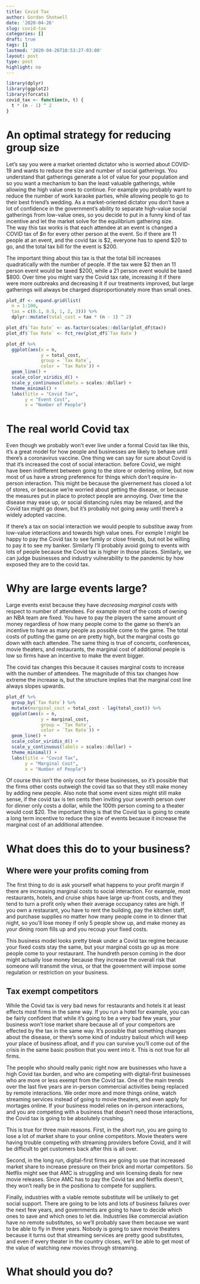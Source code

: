 ```yaml
---
title: Covid Tax
author: Gordon Shotwell
date: '2020-04-26'
slug: covid-tax
categories: []
draft: true
tags: []
lastmod: '2020-04-26T10:53:27-03:00'
layout: post
type: post
highlight: no
---
```

```r
library(dplyr)
library(ggplot2)
library(forcats)
covid_tax <- function(n, t) {
  t * (n - 1) ^ 2
}
```

# An optimal strategy for reducing group size

Let's say you were a market oriented dictator who is worried about COVID-19 and wants to reduce the size and number of social gatherings. 
You understand that gatherings generate a lot of value for your population and so you want a mechanism to ban the least valuable gatherings, while allowing the high value ones to continue. 
For example you probably want to reduce the number of work karaoke parties, while allowing people to go to their best friend's wedding.
As a market-oriented dictator you don't have a lot of confidence in the government's ability to separate high-value social gatherings from low-value ones, so you decide to put in a funny kind of tax incentive and let the market solve for the equilibrium gathering size.  
The way this tax works is that each attendee at an event is changed a COVID tax of _$n_ for every other person at the event. 
So if there are 11 people at an event, and the covid tax is $2, everyone has to spend $20 to go, and the total tax bill for the event is $200. 

The important thing about this tax is that the total bill increases quadratically with the number of people. 
If the tax were $2 then an 11 person event would be taxed $200, while a 21 person event would be taxed $800. 
Over time you might vary the Covid tax rate, increasing it if there were more outbreaks and decreasing it if our treatments improved, but large gatherings will always be charged disproportionately more than small ones.

```r
plot_df <- expand.grid(list(
  n = 1:100, 
  tax = c(0.1, 0.5, 1, 2, 3))) %>% 
  dplyr::mutate(total_cost = tax * (n - 1) ^ 2)

plot_df$`Tax Rate` <- as.factor(scales::dollar(plot_df$tax))
plot_df$`Tax Rate` <- fct_rev(plot_df$`Tax Rate`)

plot_df %>% 
  ggplot(aes(x = n, 
             y = total_cost, 
             group = `Tax Rate`, 
             color = `Tax Rate`)) +
  geom_line() +
  scale_color_viridis_d() +
  scale_y_continuous(labels = scales::dollar) +
  theme_minimal() +
  labs(title = "Covid Tax",
       y = "Event Cost",
       x = "Number of People")
```


# The real world Covid tax

Even though we probably won't ever live under a formal Covid tax like this, 
it's a great model for how people and businesses are likely to behave until there's a coronavirus  vaccine. 
One thing we can say for sure about Covid is that it's increased the cost of social interaction. 
before Covid, we might have been indifferent between going to the store or ordering online, 
but now most of us have a strong preference for things which don't require in-person interaction. 
This might be because the givernement has closed a lot of stores, or because we're worried about getting the disease, or because the measures put in place to protect people are annoying. 
Over time the disease may ease up, or social distancing rules may be relaxed, and the Covid tax might go down, but it's probably not going away until there's a widely adopted vaccine.

If there's a tax on social interaction we would people to substitue away from low-value interactions and towards high value ones.
For exmple I might be happy to pay the Covid tax to see family or close friends, but not be willing to pay it to see my banker. 
Similarly I'll probably avoid going to events with lots of people because the Covid tax is higher in those places. 
Similarly, we can judge businesses and industry vulnerability to the pandemic by how exposed they are to the covid tax.

# Why are large events large?

Large events exist because they have _decreasing marginal costs_ with respect to number of attendees. 
For example most of the costs of owning an NBA team are fixed. 
You have to pay the players the same amount of money regardless of how many people come to the game so there's an incentive to have as many people as possible come to the game. 
The total costs of putting the game on are pretty high, but the marginal costs go down with each attendee. 
The same thing is true of concerts, conferences, movie theaters, and restaurants, the marginal cost of additional people is low so firms have an incentive to make the event bigger. 

The covid tax changes this because it causes marginal costs to increase with the number of attendees. 
The magnitude of this tax changes how extreme the increase is, but the structure implies that the marginal cost line always slopes upwards.

```r
plot_df %>% 
  group_by(`Tax Rate`) %>% 
  mutate(marginal_cost = total_cost - lag(total_cost)) %>% 
  ggplot(aes(x = n, 
             y = marginal_cost, 
             group = `Tax Rate`, 
             color = `Tax Rate`)) +
  geom_line() +
  scale_color_viridis_d() +
  scale_y_continuous(labels = scales::dollar) +
  theme_minimal() +
  labs(title = "Covid Tax",
       y = "Marginal Cost",
       x = "Number of People")
```

Of course this isn't the only cost for these businesses, so it's possible that the firms other costs outweigh the covid tax so that they still make money by adding new people.
Also note that some event sizes might still make sense, if the covid tax is ten cents then inviting your seventh person over for dinner only costs a dollar, while the 100th person coming to a theater would cost $20. 
The important thing is that the Covid tax is going to create a long term incentive to reduce the size of events because it increase the marginal cost of an additional attendee.

# What does this do to your business?

## Where were your profits coming from

The first thing to do is ask yourself what happens to your profit margin if there are increasing marginal costs to social interaction. 
For example, most restaurants, hotels, and cruise ships have large up-front costs, and they tend to turn a profit only when their average occupancy rates are high. 
If you own a restaurant, you have to rent the building, pay the kitchen staff, and purchase supplies no matter how many people come in to dinner that night, so you'll lose money if only 5 people show up, and make money as your dining room fills up and you recoup your fixed costs. 

This business model looks pretty bleak under a Covid tax regime because your fixed costs stay the same, but your marginal costs go up as more people come to your restaurant. 
The hundreth person coming in the door might actually lose money because they increase the overall risk that someone will transmit the virus, or that the government will impose some regulation or restriction on your business. 

## Tax exempt competitors

While the Covid tax is very bad news for restaurants and hotels it at least effects most firms in the same way. 
If you run a hotel for example, you can be fairly confident that while it's going to be a very bad few years, your business won't lose market share because all of your compeitors are effected by the tax in the same way. 
It's possible that something changes about the disease, or there's some kind of industry bailout which will keep your place of business afloat, and if you can survive you'll come out of the crisis in the same basic position that you went into it. 
This is not true for all firms. 

The people who should really panic right now are businesses who have a high Covid tax burden, and who are competing with digital-first businesses who are more or less exempt from the Covid tax. 
One of the main trends over the last five years are in-person commercial activities being replaced by remote interactions. 
We order more and more things online, watch streaming services instead of going to movie theaters, and even apply for mortages online. 
If your business model relies on in-person interactions, and you are competing with a business that doesn't need those interactions, the Covid tax is going to be absolutely crushing. 

This is true for three main reasons. 
First, in the short run, you are going to lose a lot of market share to your online competitors. 
Movie theaters were having trouble competing with streaming providers before Covid, 
and it will be difficult to get customers back after this is all over. 

Second, in the long run, digital-first firms are going to use that increased market share to increase pressure on their brick and mortar competitors. 
So Netflix might see that AMC is struggling and win licensing deals for new movie releases. 
Since AMC has to pay the Covid tax and Netflix doesn't, they won't really be in the positiona to compete for suppliers. 

Finally, industries with a viable remote substitute will be unlikely to get social support. 
There are going to be lots and lots of business failures over the next few years, and governments are going to have to decide which ones to save and which ones to let die. 
Industries like commercial aviation have no remote substitutes, so we'll probably save them because we want to be able to fly in three years. 
Nobody is going to save movie theaters because it turns out that streaming services are pretty good substitutes, and even if every theater in the country closes, we'll be able to get most of the value of watching new movies through streaming. 

# What should you do?





